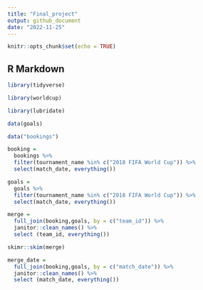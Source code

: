 ```yaml
---
title: "Final_project"
output: github_document
date: "2022-11-25"
---
```


```r
knitr::opts_chunk$set(echo = TRUE)
```

## R Markdown

```r
library(tidyverse)

library(worldcup)

library(lubridate)
```

```r
data(goals)
```

```r
data("bookings")
```

```r
booking = 
  bookings %>%
  filter(tournament_name %in% c("2018 FIFA World Cup")) %>% 
  select(match_date, everything())
```

```r
goals = 
  goals %>%
  filter(tournament_name %in% c("2018 FIFA World Cup")) %>% 
  select(match_date, everything())
```

```r
merge = 
  full_join(booking,goals, by = c("team_id")) %>%
  janitor::clean_names() %>%
  select (team_id, everything())
```

```r
skimr::skim(merge)
```

```r
merge_date = 
  full_join(booking,goals, by = c("match_date")) %>%
  janitor::clean_names() %>%
  select (match_date, everything())
```
